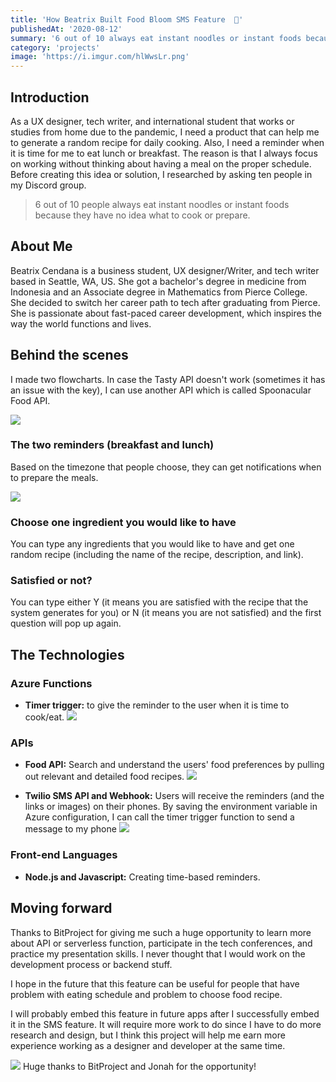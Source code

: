 ```yaml
---
title: 'How Beatrix Built Food Bloom SMS Feature  🍔'
publishedAt: '2020-08-12'
summary: '6 out of 10 always eat instant noodles or instant foods because they have no idea what to cook or prepare. Food Bloom changes that.'
category: 'projects'
image: 'https://i.imgur.com/hlWwsLr.png'
---
```


## Introduction
As a UX designer, tech writer, and international student that works or studies from home due to the pandemic, I need a product that can help me to generate a random recipe for daily cooking. Also, I need a reminder when it is time for me to eat lunch or breakfast. The reason is that I always focus on working without thinking about having a meal on the proper schedule. Before creating this idea or solution, I researched by asking ten people in my Discord group.

> 6 out of 10 people always eat instant noodles or instant foods because they have no idea what to cook or prepare.

## About Me
Beatrix Cendana is a business student, UX designer/Writer, and tech writer based in Seattle, WA, US. She got a bachelor's degree in medicine from Indonesia and an Associate degree in Mathematics from Pierce College. She decided to switch her career path to tech after graduating from Pierce. She is passionate about fast-paced career development, which inspires the way the world functions and lives. 

## Behind the scenes
I made two flowcharts. In case the Tasty API doesn't work (sometimes it has an issue with the key), I can use another API which is called Spoonacular Food API.

![](https://i.imgur.com/4Sbe6n6.png)

### The two reminders (breakfast and lunch)
Based on the timezone that people choose, they can get notifications when to prepare the meals.

![](https://i.imgur.com/Qfllfaz.png)


### Choose one ingredient you would like to have
You can type any ingredients that you would like to have and get one random recipe (including the name of the recipe, description, and link). 

### Satisfied or not?
You can type either Y (it means you are satisfied with the recipe that the system generates for you) or N (it means you are not satisfied) and the first question will pop up again.


## The Technologies
### Azure Functions
- **Timer trigger:** to give the reminder to the user when it is time to cook/eat. ![](https://i.imgur.com/x33zFwe.png)

### APIs
- **Food API:** Search and understand the users' food preferences by pulling out relevant and detailed food recipes. ![](https://i.imgur.com/lakRuVy.png) 

- **Twilio SMS API and Webhook:** Users will receive the reminders (and the links or images) on their phones. By saving the environment variable in Azure configuration, I can call the timer trigger function to send a message to my phone ![](https://i.imgur.com/yrH0P0n.png)

### Front-end Languages
- **Node.js and Javascript:** Creating time-based reminders.

## Moving forward
Thanks to BitProject for giving me such a huge opportunity to learn more about API or serverless function, participate in the tech conferences, and practice my presentation skills. I never thought that I would work on the development process or backend stuff. 

I hope in the future that this feature can be useful for people that have problem with eating schedule and problem to choose food recipe. 

I will probably embed this feature in future apps after I successfully embed it in the SMS feature. It will require more work to do since I have to do more research and design, but I think this project will help me earn more experience working as a designer and developer at the same time.

![](https://i.imgur.com/mRItqhG.jpg)
Huge thanks to BitProject and Jonah for the opportunity! 

